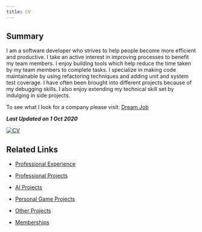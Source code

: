 ```yaml
---
title: CV
---
```


## Summary

I am a software developer who strives to help people become more efficient and productive. I take an active interest in improving processes to benefit my team members. I enjoy building tools which help reduce the time taken by my team members to complete tasks. I specialize in making code maintainable by using refactoring techniques and adding unit and system test coverage. I have often been brought into different projects because of my debugging skills. I also enjoy extending my technical skill set by indulging in side projects.

To see what I look for a company please visit: [Dream Job](/blog/dream-job/)

**_Last Updated on 1 Oct 2020_**

[![CV](./files/pdficon_large.png)](./files/CV_Ankur_Sheel.pdf)

## Related Links

-   [Professional Experience](cv/professional-experience)

-   [Professional Projects](cv/professional-projects)

-   [AI Projects](cv/ai-projects)

-   [Personal Game Projects](cv/personal-game-projects)

-   [Other Projects](cv/other-projects)

-   [Memberships](cv/memberships)
